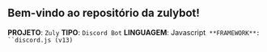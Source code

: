 ## Bem-vindo ao repositório da zulybot!

**PROJETO**: `Zuly`
**TIPO**: `Discord Bot`
**LINGUAGEM**: Javascript`
**FRAMEWORK**: ``discord.js (v13)`

